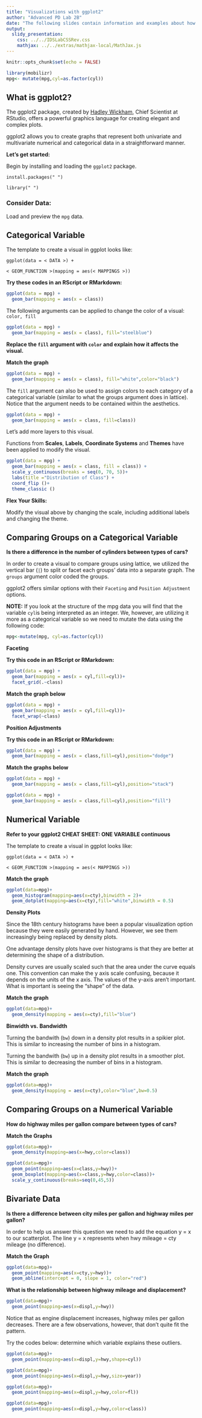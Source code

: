 ```yaml
---
title: "Visualizations with ggplot2"
author: "Advanced PD Lab 2B"
date: "The following slides contain information and examples about how to create visualizations using ggplot2. You will need your ggplot2 CHEAT SHEET."
output: 
  slidy_presentation: 
    css: ../../IDSLabCSSRev.css
    mathjax: ../../extras/mathjax-local/MathJax.js
---
```


```r
knitr::opts_chunk$set(echo = FALSE)
```

```r
library(mobilizr)
mpg<- mutate(mpg,cyl=as.factor(cyl))
```

## What is ggplot2?

The ggplot2 package, created by <a href="http://hadley.nz/">Hadley Wickham</a>, Chief Scientist at RStudio, offers a powerful graphics language for creating elegant and complex plots.  

ggplot2 allows you to create graphs that represent both univariate and multivariate numerical and categorical data in a straightforward manner.  

**Let's get started:** 

Begin by installing and loading the `ggplot2` package.  

`install.packages(" ")`  

`library(" ")`

### Consider Data:  

Load and preview the `mpg` data. 

 
## Categorical Variable  

The template to create a visual in ggplot looks like:  




    ggplot(data = < DATA >) +  

    < GEOM_FUNCTION >(mapping = aes(< MAPPINGS >))  
    
    


**Try these codes in an RScript or RMarkdown:**  


```r
ggplot(data = mpg) +
  geom_bar(mapping = aes(x = class))
```



The following arguments can be applied to change the color of a visual: `color, fill`  



```r
ggplot(data = mpg) +
  geom_bar(mapping = aes(x = class), fill="steelblue")
```

**Replace the `fill` argument with `color` and explain how it affects the visual.**  


**Match the graph**


```r
ggplot(data = mpg) +
  geom_bar(mapping = aes(x = class), fill="white",color="black")
```

The `fill` argument can also be used to assign colors to each category of a categorical variable (similar to what the groups argument does in lattice).  Notice that the argument needs to be contained within the aesthetics.  

```r
ggplot(data = mpg) +
  geom_bar(mapping = aes(x = class, fill=class))
```


Let's add more layers to this visual. 

Functions from <b>Scales</b>, <b>Labels</b>, <b>Coordinate Systems</b> and <b>Themes</b> have been applied to modify the visual.  

```r
ggplot(data = mpg) +
  geom_bar(mapping = aes(x = class, fill = class)) +
  scale_y_continuous(breaks = seq(0, 70, 5))+
  labs(title ="Distribution of Class") +
  coord_flip ()+
  theme_classic ()
```

**Flex Your Skills:** 

Modify the visual above by changing the scale, including additional labels and changing the theme.


## Comparing Groups on a Categorical Variable

<b> Is there a difference in the number of cylinders between types of cars?</b>

In order to create a visual to compare groups using lattice, we utilized the vertical bar (`|`) to split or facet each groups' data into a separate graph. The `groups` argument color coded the groups.

ggplot2 offers similar options with their `Faceting` and `Position Adjustment` options.  

<B>NOTE:</b> If you look at the structure of the mpg data you will find that the variable `cyl`is being interpreted as an integer. We, however, are utilizing it more as a categorical variable so we need to mutate the data using the following code:

```r
mpg<-mutate(mpg, cyl=as.factor(cyl))
```

<b>Faceting</b>

**Try this code in an RScript or RMarkdown:** 

```r
ggplot(data = mpg) +
  geom_bar(mapping = aes(x = cyl,fill=cyl))+
  facet_grid(.~class)
```

**Match the graph below**  

```r
ggplot(data = mpg) +
  geom_bar(mapping = aes(x = cyl,fill=cyl))+
  facet_wrap(~class)
```

<b>Position Adjustments</b>  

**Try this code in an RScript or RMarkdown:** 


```r
ggplot(data = mpg) +
  geom_bar(mapping = aes(x = class,fill=cyl),position="dodge")
```

**Match the graphs below**  

```r
ggplot(data = mpg) +
  geom_bar(mapping = aes(x = class,fill=cyl),position="stack")
```

```r
ggplot(data = mpg) +
  geom_bar(mapping = aes(x = class,fill=cyl),position="fill")
```

## Numerical Variable  

<b>Refer to your ggplot2 CHEAT SHEET: ONE VARIABLE continuous</b>

The template to create a visual in ggplot looks like:  

    ggplot(data = < DATA >) +  

    < GEOM_FUNCTION >(mapping = aes(< MAPPINGS >))  
    
**Match the graph**  

```r
ggplot(data=mpg)+
  geom_histogram(mapping=aes(x=cty),binwidth = 2)+
  geom_dotplot(mapping=aes(x=cty),fill="white",binwidth = 0.5)
```

<b>Density Plots</b>

Since the 18th century histograms have been a popular visualization option because they were easily generated by hand.  However, we see them increasingly being replaced by density plots.  

One advantage density plots have over histograms is that they are better at determining the shape of a distribution.  

Density curves are usually scaled such that the area under the curve equals one. This convention can make the y axis scale confusing, because it depends on the units of the x axis. The values of the y-axis aren't important. What is important is seeing the "shape" of the data.  


**Match the graph**  

```r
ggplot(data=mpg)+
  geom_density(mapping = aes(x=cty),fill="blue")
```

<b>Binwidth vs. Bandwidth</b>  

Turning the bandwith (`bw`) down in a density plot results in a spikier plot. This is similar to increasing the number of bins in a histogram.  

Turning the bandwith (`bw`) up in a density plot results in a smoother plot. This is similar to decreasing the number of bins in a histogram.  

**Match the graph**  

```r
ggplot(data=mpg)+
  geom_density(mapping = aes(x=cty),color="blue",bw=0.5)
```


## Comparing Groups on a Numerical Variable  

<b>How do highway miles per gallon compare between types of cars?</b>  

**Match the Graphs**

```r
ggplot(data=mpg)+
  geom_density(mapping=aes(x=hwy,color=class))
```


```r
ggplot(data=mpg)+
  geom_point(mapping=aes(x=class,y=hwy))+
  geom_boxplot(mapping=aes(x=class,y=hwy,color=class))+
  scale_y_continuous(breaks=seq(0,45,5))
```



## Bivariate Data  

<b>Is there a difference between city miles per gallon and highway miles per gallon?</b>  

In order to help us answer this question we need to add the equation y = x to our scatterplot. The line y = x represents when hwy mileage = cty mileage (no difference).  

**Match the Graph**

```r
ggplot(data=mpg)+
  geom_point(mapping=aes(x=cty,y=hwy))+
  geom_abline(intercept = 0, slope = 1, color="red")
```

<b>What is the relationship between highway mileage and displacement?</b>  

```r
ggplot(data=mpg)+
  geom_point(mapping=aes(x=displ,y=hwy))
```

Notice that as engine displacement increases, highway miles per gallon decreases. There are a few observations, however, that don't quite fit the pattern.  

Try the codes below: determine which variable explains these outliers.  

```r
ggplot(data=mpg)+
  geom_point(mapping=aes(x=displ,y=hwy,shape=cyl))
```

```r
ggplot(data=mpg)+
  geom_point(mapping=aes(x=displ,y=hwy,size=year))
```

```r
ggplot(data=mpg)+
  geom_point(mapping=aes(x=displ,y=hwy,color=fl))
```

```r
ggplot(data=mpg)+
  geom_point(mapping=aes(x=displ,y=hwy,color=class))
```
